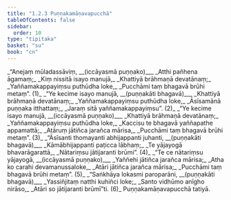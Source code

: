 ```yaml
---
title: "1.2.3 Puṇṇakamāṇavapucchā"
tableOfContents: false
sidebar:
  order: 10
type: "tipitaka"
basket: "su"
book: "cn"
---
```



<DynamicBreadcrumb />

<Division number="68" book="cn">

<Paragraph number="72" type="verses" book="cn">
_“Anejaṃ mūladassāviṃ, __(iccāyasmā puṇṇako)___  
_Atthi pañhena āgamaṃ;_  
_Kiṃ nissitā isayo manujā,_  
_Khattiyā brāhmaṇā devatānaṃ;_  
_Yaññamakappayiṃsu puthūdha loke,_  
_Pucchāmi taṃ bhagavā brūhi metaṃ”. (1)_  

</Paragraph>

</Division>
<Division number="69" book="cn">

<Paragraph number="73" type="verses" book="cn">
_“Ye kecime isayo manujā, __(puṇṇakāti bhagavā)___  
_Khattiyā brāhmaṇā devatānaṃ;_  
_Yaññamakappayiṃsu puthūdha loke,_  
_Āsīsamānā puṇṇaka itthattaṃ;_  
_Jaraṃ sitā yaññamakappayiṃsu”. (2)_  

</Paragraph>

</Division>
<Division number="70" book="cn">

<Paragraph number="74" type="verses" book="cn">
_“Ye kecime isayo manujā, __(iccāyasmā puṇṇako)___  
_Khattiyā brāhmaṇā devatānaṃ;_  
_Yaññamakappayiṃsu puthūdha loke,_  
_Kaccisu te bhagavā yaññapathe appamattā;_  
_Atāruṃ jātiñca jarañca mārisa,_  
_Pucchāmi taṃ bhagavā brūhi metaṃ”. (3)_  

</Paragraph>

</Division>
<Division number="71" book="cn">

<Paragraph number="75" type="verses" book="cn">
_“Āsīsanti thomayanti abhijappanti juhanti, __(puṇṇakāti bhagavā)___  
_Kāmābhijappanti paṭicca lābhaṃ;_  
_Te yājayogā bhavarāgarattā,_  
_Nātariṃsu jātijaranti brūmi”. (4)_  

</Paragraph>

</Division>
<Division number="72" book="cn">

<Paragraph number="76" type="verses" book="cn">
_“Te ce nātariṃsu yājayogā, __(iccāyasmā puṇṇako)___  
_Yaññehi jātiñca jarañca mārisa;_  
_Atha ko carahi devamanussaloke,_  
_Atāri jātiñca jarañca mārisa;_  
_Pucchāmi taṃ bhagavā brūhi metaṃ”. (5)_  

</Paragraph>

</Division>
<Division number="73" book="cn">

<Paragraph number="77" type="verses" book="cn">
_“Saṅkhāya lokasmi paroparāni, __(puṇṇakāti bhagavā)___  
_Yassiñjitaṃ natthi kuhiñci loke;_  
_Santo vidhūmo anīgho nirāso,_  
_Atāri so jātijaranti brūmī”ti. (6)_  


</Paragraph>
</Division>

<Paragraph number="78" type="center" book="cn">
Puṇṇakamāṇavapucchā tatiyā.
</Paragraph>